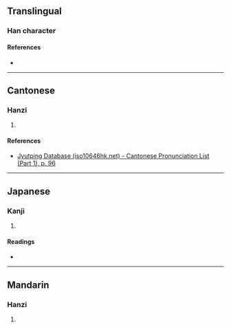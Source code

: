 {{character info/new}}
==Translingual==

===Han character===
{{Han char|rn=40|rad=宀|as=04|sn=7|four=|canj=JTT|ids=⿱宀井}}

====References====
* {{Han ref|kx=0283.050|dkj=07092|dj=0556.130|hdz=20914.010|uh=5B91|ud=23441}}

----

==Cantonese==

===Hanzi===
{{yue-hanzi|jyut=[[jing2]]|y=ying2}}

# {{defn|lang=yue|sort=宀04}}

====References====
* [http://www.iso10646hk.net/jp/document/download.jsp Jyutping Database (iso10646hk.net) - Cantonese Pronunciation List (Part 1), p. 96]

----

==Japanese==

===Kanji===
{{ja-kanji|grade=|rs=宀04}}

# {{defn|lang=ja|sort=宀04}}

====Readings====
* {{ja-readings|on=[[せい]] (sei), [[しょう]] (shō)|kun=[[うちいど]] (uchiido)}}

----

==Mandarin==

===Hanzi===
{{cmn-hanzi|pin=[[jǐng]] ([[jing3]])|wg=ching<sup>3</sup>}}

# {{defn|lang=cmn|sort=宀04}}